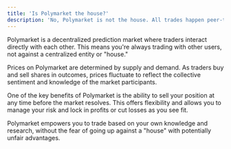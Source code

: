 ```yaml
---
title: 'Is Polymarket the house?'
description: 'No, Polymarket is not the house. All trades happen peer-to-peer (p2p).'
---
```


Polymarket is a decentralized prediction market where traders interact directly with each other. This means you're always trading with other users, not against a centralized entity or "house." 

Prices on Polymarket are determined by supply and demand. As traders buy and sell shares in outcomes, prices fluctuate to reflect the collective sentiment and knowledge of the market participants. 

One of the key benefits of Polymarket is the ability to sell your position at any time before the market resolves. This offers flexibility and allows you to manage your risk and lock in profits or cut losses as you see fit.

Polymarket empowers you to trade based on your own knowledge and research, without the fear of going up against a "house" with potentially unfair advantages.
